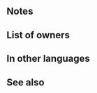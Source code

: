 {{Weapon Infobox
|tagid=SID_幸運ぶ冬の聖菓
|intID=2879
|image=wep_mg310
|exclusive=1
|weaponType=Colorless Tome
|cost=400
|might=14
|range=2
|cooldown=-1
|effect=Accelerates Special trigger (cooldown count-1). At start of combat, if unit's HP ≥ 25%, grants Atk/Spd+6 to unit during combat, and also, if unit initiates combat, the following effects will occur based on the value of unit's Spd minus foe's Spd: if ≤ 9, unit can make a follow-up attack before foe can counterattack; if ≥ 10, unit attacks twice.
|statModifiers=0,14,0,0,0
|required=Atlas (weapon)
|properties=
}}
==Notes==
{{Temporary buffs}}
{{UnitStatMinusFoeStat|stat=Spd}}
{{Follow-up before counterattack}}
{{Brave weapon interaction}}
==List of owners==
{{Skill Hero List}}
==In other languages==
{{OtherLanguages
|japanese=幸運ぶ冬の聖菓
|german=Festtagskuchen
|spanishEU=Tronco invernal
|spanishLA=Tronco invernal (formerly "Ensueño Navidad")
|french=Bûche sucrée
|italian=Tronchetto
|chineseTW=帶來幸福的冬天聖菓
|portuguese=Tronco de Yule
}}

==See also==
{{See also skills|cond=Description LIKE '%if unit_s HP ≥%make a follow-up attack before%' OR (Description LIKE '%attacks twice%' AND CanUseWeapon__full LIKE '%Tome')}}
{{Weapons Navbox}}